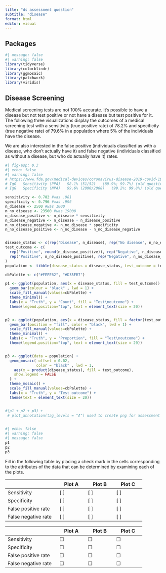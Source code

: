 ```yaml
---
title: "ds assessment question"
subtitle: "disease"
format: html
editor: visual
---
```


## Packages

```r
#| message: false
#| warning: false
library(tidyverse)
library(colorblindr)
library(ggmosaic)
library(patchwork)
library(viridis)
```


## Disease Screening {#sec-disease-screening}

Medical screening tests are not 100% accurate. It's possible to have a disease but not test positive or not have a disease but test positive for it. The following three visualizations display the outcomes of a medical screening test with a sensitivity (true positive rate) of 78.2% and specificity (true negative rate) of 79.6% in a population where 5% of the individuals have the disease.

We are also interested in the false positive (individuals classified as with a disease, who don't actually have it) and false negative (individuals classified as without a disease, but who do actually have it) rates.

```r
#| fig-asp: 0.3
#| echo: false
#| warning: false
# https://www.fda.gov/medical-devices/coronavirus-disease-2019-covid-19-emergency-use-authorizations-medical-devices/eua-authorized-serology-test-performance
# IgG 	Sensitivity (PPA) 	98.1% (51/52) 	(89.9%; 99.7%) (old question)
# IgG 	Specificity (NPA) 	99.6% (2000/2008) 	(99.2%; 99.8%) (old question)

sensitivity <- 0.782 #was .981 
specificity <- 0.796 #was .996
n_disease <- 2500 #was 1000
n_no_disease <- 23500 #was 19000
n_disease_positive <- n_disease * sensitivity
n_disease_negative <- n_disease - n_disease_positive
n_no_disease_negative <- n_no_disease * specificity
n_no_disease_positive <- n_no_disease - n_no_disease_negative


disease_status <- c(rep("Disease", n_disease), rep("No disease", n_no_disease))
test_outcome <- c(
  rep("Positive", round(n_disease_positive)), rep("Negative", n_disease_negative),
  rep("Positive", n_no_disease_positive), rep("Negative", n_no_disease_negative)
)
population <- tibble(disease_status = disease_status, test_outcome = test_outcome)

cbPalette <- c("#FEFE62", "#D35FB7")

p1 <- ggplot(population, aes(x = disease_status, fill = test_outcome)) +
  geom_bar(colour = "black" , lwd = 1) +
  scale_fill_manual(values=cbPalette) +
  theme_minimal() +
  labs(x = "Truth", y = "Count", fill = "Test\noutcome") + 
  theme(legend.position="top", text = element_text(size = 20))


p2 <- ggplot(population, aes(x = disease_status, fill = factor(test_outcome))) +
  geom_bar(position = "fill", color = "black", lwd = 1) +
  scale_fill_manual(values=cbPalette) +
  theme_minimal() +
  labs(x = "Truth", y = "Proportion", fill = "Test\noutcome") + 
  theme(legend.position="top", text = element_text(size = 20))


p3 <- ggplot(data = population) +
  geom_mosaic( offset = 0.02,
              color = "black" , lwd = 1,
    aes(x = product(disease_status), fill = test_outcome),
    show.legend = FALSE
  ) +
  theme_mosaic() +
  scale_fill_manual(values=cbPalette) +
  labs(x = "Truth", y = "Test outcome") + 
  theme(text = element_text(size = 20))


#(p1 + p2 + p3) +
 # plot_annotation(tag_levels = "A") used to create png for assessment 
  
```

```r
#| echo: false
#| warning: false
#| message: false
p1
p2
p3
```


Fill in the following table by placing a check mark in the cells corresponding to the attributes of the data that can be determined by examining each of the plots.

::: {.content-visible when-format="pdf"}

+-----------------------+------------+------------+------------+
|                       | Plot A     | Plot B     | Plot C     |
+=======================+============+============+============+
| Sensitivity           | [ ]        | [ ]        | [ ]        |
+-----------------------+------------+------------+------------+
| Specificity           | [ ]        | [ ]        | [ ]        |
+-----------------------+------------+------------+------------+
| False positive rate   | [ ]        | [ ]        | [ ]        |
+-----------------------+------------+------------+------------+
| False negative rate   | [ ]        | [ ]        | [ ]        |
+-----------------------+------------+------------+------------+

:::

::: {.content-visible when-format="html"}

+-----------------------+------------+------------+------------+
|                       | Plot A     | Plot B     | Plot C     |
+=======================+============+============+============+
| Sensitivity           | &#9744;    | &#9744;    | &#9744;    |
+-----------------------+------------+------------+------------+
| Specificity           | &#9744;    | &#9744;    | &#9744;    |
+-----------------------+------------+------------+------------+
| False positive rate   | &#9744;    | &#9744;    | &#9744;    |
+-----------------------+------------+------------+------------+
| False negative rate   | &#9744;    | &#9744;    | &#9744;    |
+-----------------------+------------+------------+------------+

:::